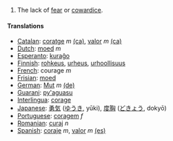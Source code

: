 #The lack of [[fear]] or [[cowardice]].

==== Translations ====
*[[Catalan]]: [[coratge]] ''m'' [[:ca:coratge|(ca)]], [[valor]] ''m'' [[:ca:valor|(ca)]] 
*[[Dutch]]: [[moed]] ''m''
*[[Esperanto]]: [[kuraĝo]]
*[[Finnish]]: [[rohkeus]], [[urheus]], [[urhoollisuus]]
*[[French]]: courage ''m''
*[[Frisian]]: [[moed]]
*[[German]]: [[Mut]] ''m'' [[:de:Mut|(de)]] 
*[[Guarani]]: [[py'aguasu]]
*[[Interlingua]]: [[corage]]
*[[Japanese]]: [[勇気]] ([[ゆうき]], yūki), [[度胸]] ([[どきょう]], dokyō)
*[[Portuguese]]: [[coragem]] ''f''
*[[Romanian]]: [[curaj]] ''n''
*[[Spanish]]: [[coraje]] ''m'', [[valor]] ''m'' [[:es:valor|(es)]]